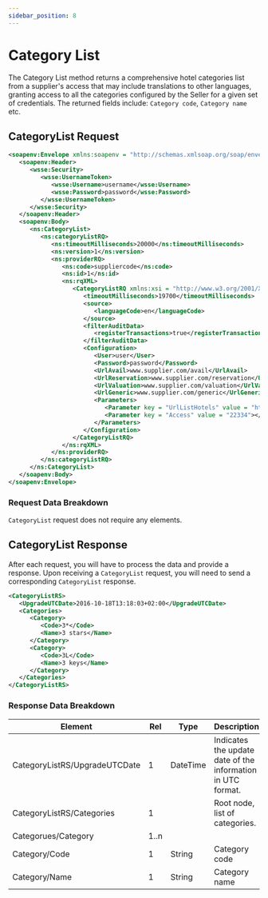 ```yaml
---
sidebar_position: 8
---
```


# Category List

The Category List method returns a comprehensive hotel categories list from a supplier's access that may include translations to other languages, granting access to all the categories configured by the Seller for a given set of credentials. The returned fields include: `Category code`, `Category name` etc.


## CategoryList Request

```xml
<soapenv:Envelope xmlns:soapenv = "http://schemas.xmlsoap.org/soap/envelope/" xmlns:ns = "http://schemas.xmltravelgate.com/hub/2012/06" xmlns:wsse = "http://docs.oasis-open.org/wss/2004/01/oasis-200401-wss-wssecurity-secext-1.0.xsd">
   <soapenv:Header>
      <wsse:Security>
         <wsse:UsernameToken>
            <wsse:Username>username</wsse:Username>
            <wsse:Password>password</wsse:Password>
         </wsse:UsernameToken>
      </wsse:Security>
   </soapenv:Header>
   <soapenv:Body>
      <ns:CategoryList>
         <ns:categoryListRQ>
            <ns:timeoutMilliseconds>20000</ns:timeoutMilliseconds>
            <ns:version>1</ns:version>
            <ns:providerRQ>
               <ns:code>suppliercode</ns:code>
               <ns:id>1</ns:id>
               <ns:rqXML>
                  <CategoryListRQ xmlns:xsi = "http://www.w3.org/2001/XMLSchema-instance" xmlns:xsd = "http://www.w3.org/2001/XMLSchema">
                     <timeoutMilliseconds>19700</timeoutMilliseconds>
                     <source>
                        <languageCode>en</languageCode>
                     </source>
                     <filterAuditData>
                        <registerTransactions>true</registerTransactions>
                     </filterAuditData>
                     <Configuration>
                        <User>user</User>
                        <Password>password</Password>
                        <UrlAvail>www.supplier.com/avail</UrlAvail>
                        <UrlReservation>www.supplier.com/reservation</UrlReservation>
                        <UrlValuation>www.supplier.com/valuation</UrlValuation>
                        <UrlGeneric>www.supplier.com/generic</UrlGeneric>
                        <Parameters>
                           <Parameter key = "UrlListHotels" value = "http://www.supplier.com/ListHotels"></Parameter>
                           <Parameter key = "Access" value = "22334"></Parameter>
                        </Parameters>
                     </Configuration>
                  </CategoryListRQ>
               </ns:rqXML>
            </ns:providerRQ>
         </ns:categoryListRQ>
      </ns:CategoryList>
   </soapenv:Body>
</soapenv:Envelope>
```

### Request Data Breakdown

`CategoryList` request does not require any elements. 

## CategoryList Response

After each request, you will have to process the data and provide a response. Upon receiving a `CategoryList` request, you will need to send a corresponding `CategoryList` response.

```xml
<CategoryListRS>
   <UpgradeUTCDate>2016-10-18T13:18:03+02:00</UpgradeUTCDate>
   <Categories>
      <Category>
         <Code>3*</Code>
         <Name>3 stars</Name>
      </Category>
      <Category>
         <Code>3L</Code>
         <Name>3 keys</Name>
      </Category>
   </Categories>
</CategoryListRS>
```

### Response Data Breakdown

| Element                       | Rel  | Type     | Description                                                 |
|-------------------------------|------|----------|-------------------------------------------------------------|
| CategoryListRS/UpgradeUTCDate | 1    | DateTime | Indicates the update date of the information in UTC format. |
| CategoryListRS/Categories     | 1    |          | Root node, list of categories.                              |
| Categorues/Category           | 1..n |          |                                                             |
| Category/Code                 | 1    | String   | Category code                                               |
| Category/Name                 | 1    | String   | Category name                                               |
